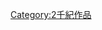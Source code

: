 {{Commons category|18th-century works}}
{{WorksInCentury|18|17|18|17|19}}
[[Category:2千紀作品|Category:2千紀作品]]